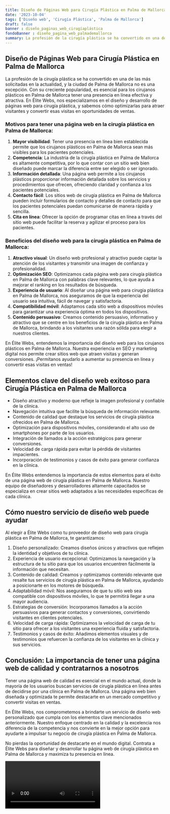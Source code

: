 ```yaml
---
title: Diseño de Páginas Web para Cirugía Plástica en Palma de Mallorca
date: '2023-10-04'
tags: ['Diseño web', 'Cirugía Plástica', 'Palma de Mallorca']
draft: false
banner : diseño_paginas_web_cirugíaplástica
fondoBanner : diseño_pagina_web_palmademallorca
summary: La profesión de la cirugía plástica se ha convertido en una de las más solicitadas en la actualidad, y la ciudad de Palma de Mallorca no es una excepción. Con su creciente popularidad, es esencial para los cirujanos plásticos en Palma de Mallorca tener una presencia en línea efectiva y atractiva. En Élite Webs, nos especializamos en el diseño y desarrollo de páginas web para cirugía plástica, y sabemos cómo optimizarlas para atraer visitantes y convertir esas visitas en oportunidades de ventas.
---
```


## Diseño de Páginas Web para Cirugía Plástica en Palma de Mallorca

La profesión de la cirugía plástica se ha convertido en una de las más solicitadas en la actualidad, y la ciudad de Palma de Mallorca no es una excepción. Con su creciente popularidad, es esencial para los cirujanos plásticos en Palma de Mallorca tener una presencia en línea efectiva y atractiva. En Élite Webs, nos especializamos en el diseño y desarrollo de páginas web para cirugía plástica, y sabemos cómo optimizarlas para atraer visitantes y convertir esas visitas en oportunidades de ventas.

### Motivos para tener una página web en la cirugía plástica en Palma de Mallorca:

1. **Mayor visibilidad**: Tener una presencia en línea bien establecida permite que los cirujanos plásticos en Palma de Mallorca sean más visibles para los pacientes potenciales.
2. **Competencia**: La industria de la cirugía plástica en Palma de Mallorca es altamente competitiva, por lo que contar con un sitio web bien diseñado puede marcar la diferencia entre ser elegido o ser ignorado.
3. **Información detallada**: Una página web permite a los cirujanos plásticos proporcionar información detallada sobre los servicios y procedimientos que ofrecen, ofreciendo claridad y confianza a los pacientes potenciales.
4. **Contacto fácil**: Los sitios web de cirugía plástica en Palma de Mallorca pueden incluir formularios de contacto y detalles de contacto para que los pacientes potenciales puedan comunicarse de manera rápida y sencilla.
5. **Cita en línea**: Ofrecer la opción de programar citas en línea a través del sitio web puede facilitar la reserva y agilizar el proceso para los pacientes.

### Beneficios del diseño web para la cirugía plástica en Palma de Mallorca:

1. **Atractivo visual**: Un diseño web profesional y atractivo puede captar la atención de los visitantes y transmitir una imagen de confianza y profesionalidad.
2. **Optimización SEO**: Optimizamos cada página web para cirugía plástica en Palma de Mallorca con palabras clave relevantes, lo que ayuda a mejorar el ranking en los resultados de búsqueda.
3. **Experiencia de usuario**: Al diseñar una página web para cirugía plástica en Palma de Mallorca, nos aseguramos de que la experiencia del usuario sea intuitiva, fácil de navegar y satisfactoria.
4. **Compatibilidad móvil**: Adaptamos cada sitio web a dispositivos móviles para garantizar una experiencia óptima en todos los dispositivos.
5. **Contenido persuasivo**: Creamos contenido persuasivo, informativo y atractivo que se centre en los beneficios de la cirugía plástica en Palma de Mallorca, brindando a los visitantes una razón sólida para elegir a nuestros clientes.

En Élite Webs, entendemos la importancia del diseño web para los cirujanos plásticos en Palma de Mallorca. Nuestra experiencia en SEO y marketing digital nos permite crear sitios web que atraen visitas y generan conversiones. ¡Permítanos ayudarlo a aumentar su presencia en línea y convertir esas visitas en ventas!

<GifSeo />

<Cta />

## Elementos clave del diseño web exitoso para Cirugía Plástica en Palma de Mallorca

- Diseño atractivo y moderno que refleje la imagen profesional y confiable de la clínica.
- Navegación intuitiva que facilite la búsqueda de información relevante.
- Contenido de calidad que destaque los servicios de cirugía plástica ofrecidos en Palma de Mallorca.
- Optimización para dispositivos móviles, considerando el alto uso de smartphones por parte de los usuarios.
- Integración de llamados a la acción estratégicos para generar conversiones.
- Velocidad de carga rápida para evitar la pérdida de visitantes impacientes.
- Incorporación de testimonios y casos de éxito para generar confianza en la clínica.

En Élite Webs entendemos la importancia de estos elementos para el éxito de una página web de cirugía plástica en Palma de Mallorca. Nuestro equipo de diseñadores y desarrolladores altamente capacitados se especializa en crear sitios web adaptados a las necesidades específicas de cada clínica.

## Cómo nuestro servicio de diseño web puede ayudar

Al elegir a Élite Webs como tu proveedor de diseño web para cirugía plástica en Palma de Mallorca, te garantizamos:

1. Diseño personalizado: Creamos diseños únicos y atractivos que reflejen la identidad y objetivos de tu clínica.
2. Experiencia de usuario excepcional: Optimizamos la navegación y la estructura de tu sitio para que los usuarios encuentren fácilmente la información que necesitan.
3. Contenido de calidad: Creamos y optimizamos contenido relevante que resalte tus servicios de cirugía plástica en Palma de Mallorca, ayudando a posicionarte en los motores de búsqueda.
4. Adaptabilidad móvil: Nos aseguramos de que tu sitio web sea compatible con dispositivos móviles, lo que te permitirá llegar a una mayor audiencia.
5. Estrategias de conversión: Incorporamos llamados a la acción persuasivos para generar contactos y conversiones, convirtiendo visitantes en clientes potenciales.
6. Velocidad de carga rápida: Optimizamos la velocidad de carga de tu sitio para ofrecer a los visitantes una experiencia fluida y satisfactoria.
7. Testimonios y casos de éxito: Añadimos elementos visuales y de testimonios que refuercen la confianza de los visitantes en la clínica y sus servicios.

## Conclusión: La importancia de tener una página web de calidad y contratarnos a nosotros

Tener una página web de calidad es esencial en el mundo actual, donde la mayoría de los usuarios buscan servicios de cirugía plástica en línea antes de decidirse por una clínica en Palma de Mallorca. Una página web bien diseñada y optimizada te permite destacarte en un mercado competitivo y convertir visitas en ventas.

En Élite Webs, nos comprometemos a brindarte un servicio de diseño web personalizado que cumpla con los elementos clave mencionados anteriormente. Nuestro enfoque centrado en la calidad y la excelencia nos diferencia de la competencia y nos convierte en la mejor opción para ayudarte a impulsar tu negocio de cirugía plástica en Palma de Mallorca.

No pierdas la oportunidad de destacarte en el mundo digital. Contrata a Élite Webs para diseñar y desarrollar tu página web de cirugía plástica en Palma de Mallorca y maximiza tu presencia en línea.

<Video />

<CtaBot job='Cirugía Plástica' city='Palma de Mallorca'/>

<Gmaps query='Palma de Mallorca+españa+maps' />